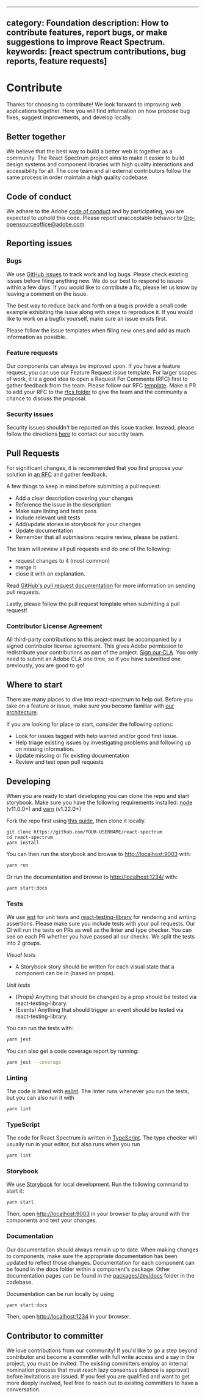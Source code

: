 <!-- Copyright 2020 Adobe. All rights reserved.
This file is licensed to you under the Apache License, Version 2.0 (the "License");
you may not use this file except in compliance with the License. You may obtain a copy
of the License at http://www.apache.org/licenses/LICENSE-2.0
Unless required by applicable law or agreed to in writing, software distributed under
the License is distributed on an "AS IS" BASIS, WITHOUT WARRANTIES OR REPRESENTATIONS
OF ANY KIND, either express or implied. See the License for the specific language
governing permissions and limitations under the License. -->


---
category: Foundation
description: How to contribute features, report bugs, or make suggestions to improve React Spectrum.
keywords: [react spectrum contributions, bug reports, feature requests]
---

# Contribute

Thanks for choosing to contribute! We look forward to improving web applications together. Here you will find information on how propose bug fixes, suggest improvements, and develop locally.

## Better together
We believe that the best way to build a better web is together as a community. The React Spectrum project aims to make it easier to build design systems and component libraries with high quality interactions and accessibility for all. The core team and all external contributors follow the same process in order maintain a high quality codebase.

## Code of conduct
We adhere to the Adobe [code of conduct](https://github.com/adobe/react-spectrum/blob/master/CODE_OF_CONDUCT.md) and by participating, you are expected to uphold this code. Please report unacceptable behavior to Grp-opensourceoffice@adobe.com.

## Reporting issues
### Bugs
We use [GitHub issues](https://github.com/adobe/react-spectrum/issues) to track work and log bugs. Please check existing issues before filing anything new. We do our best to respond to issues within a few days. If you would like to contribute a fix, please let us know by leaving a comment on the issue.

The best way to reduce back and forth on a bug is provide a small code example exhibiting the issue along with steps to reproduce it. If you would like to work on a bugfix yourself, make sure an issue exists first.

Please follow the issue templates when filing new ones and add as much information as possible.

### Feature requests
Our components can always be improved upon. If you have a feature request, you can use our Feature Request issue template. For larger scopes of work, it is a good idea to open a Request For Comments (RFC) first to gather feedback from the team. Please follow our RFC [template](https://github.com/adobe/react-spectrum/blob/master/rfcs/template.md). Make a PR to add your RFC to the [rfcs folder](https://github.com/adobe/react-spectrum/tree/master/rfcs) to give the team and the community a chance to discuss the proposal.

### Security issues
Security issues shouldn't be reported on this issue tracker. Instead, please follow the directions [here](https://helpx.adobe.com/security/alertus.html) to contact our security team.

## Pull Requests
For significant changes, it is recommended that you first propose your solution in [an RFC](#feature-requests) and gather feedback.

A few things to keep in mind before submitting a pull request:

- Add a clear description covering your changes
- Reference the issue in the description
- Make sure linting and tests pass
- Include relevant unit tests
- Add/update stories in storybook for your changes
- Update documentation
- Remember that all submissions require review, please be patient.

The team will review all pull requests and do one of the following:
- request changes to it (most common)
- merge it
- close it with an explanation.

Read [GitHub's pull request documentation](https://help.github.com/articles/about-pull-requests/) for more information on sending pull requests.

Lastly, please follow the pull request template when submitting a pull request!

### Contributor License Agreement
All third-party contributions to this project must be accompanied by a signed contributor license agreement. This gives Adobe permission to redistribute your contributions as part of the project. [Sign our CLA](https://opensource.adobe.com/cla.html). You only need to submit an Adobe CLA one time, so if you have submitted one previously, you are good to go!

## Where to start
There are many places to dive into react-spectrum to help out. Before you take on a feature or issue, make sure you become familiar with [our architecture](architecture.html).

If you are looking for place to start, consider the following options:
- Look for issues tagged with help wanted and/or good first issue.
- Help triage existing issues by investigating problems and following up on missing information.
- Update missing or fix existing documentation
- Review and test open pull requests

## Developing
When you are ready to start developing you can clone the repo and start storybook.
Make sure you have the following requirements installed: [node](https://nodejs.org/) (v11.0.0+) and [yarn](https://yarnpkg.com/en/) (v1.22.0+)

Fork the repo first using [this guide](https://help.github.com/articles/fork-a-repo), then clone it locally.
```
git clone https://github.com/YOUR-USERNAME/react-spectrum
cd react-spectrum
yarn install
```

You can then run the storybook and browse to [http://localhost:9003](http://localhost:9003) with:
```bash
yarn run
```

Or run the documentation and browse to [http://localhost:1234/](http://localhost:1234/) with:
```bash
yarn start:docs
```

### Tests
We use [jest](https://jestjs.io/) for unit tests and [react-testing-library](https://testing-library.com/docs/react-testing-library/intro) for rendering and writing assertions. Please make sure you include tests with your pull requests. Our CI will run the tests on PRs as well as the linter and type checker. You can see on each PR whether you have passed all our checks. We split the tests into 2 groups.

*Visual tests*
- A Storybook story should be written for each visual state that a component can be in (based on props).

*Unit tests*
- (Props) Anything that should be changed by a prop should be tested via react-testing-library.
- (Events) Anything that should trigger an event should be tested via react-testing-library.

You can run the tests with:

```bash
yarn jest
```

You can also get a code coverage report by running:

```bash
yarn jest --coverage
```

### Linting
The code is linted with [eslint](https://eslint.org/). The linter runs whenever you run the tests, but you can also run it with
```bash
yarn lint
```

### TypeScript
The code for React Spectrum is written in [TypeScript](https://www.typescriptlang.org/). The type checker will usually run in your editor, but also runs when you run
```bash
yarn lint
```

### Storybook
We use [Storybook](https://storybooks.js.org) for local development. Run the following command to start it:
```bash
yarn start
```
Then, open [http://localhost:9003](http://localhost:9003) in your browser to play around with the components and test your changes.

### Documentation
Our documentation should always remain up to date. When making changes to components, make sure the appropriate documentation has been updated to reflect those changes. Documentation for each component can be found in the docs folder within a component's package. Other documentation pages can be found in the [packages/dev/docs](https://github.com/adobe/react-spectrum/tree/master/packages/dev/docs) folder in the codebase.

Documentation can be run locally by using
```bash
yarn start:docs
```
Then, open [http://localhost:1234](http://localhost:1234) in your browser.

## Contributor to committer

We love contributions from our community! If you'd like to go a step beyond contributor and become a committer with full write access and a say in the project, you must be invited. The existing committers employ an internal nomination process that must reach lazy consensus (silence is approval) before invitations are issued. If you feel you are qualified and want to get more deeply involved, feel free to reach out to existing committers to have a conversation.
